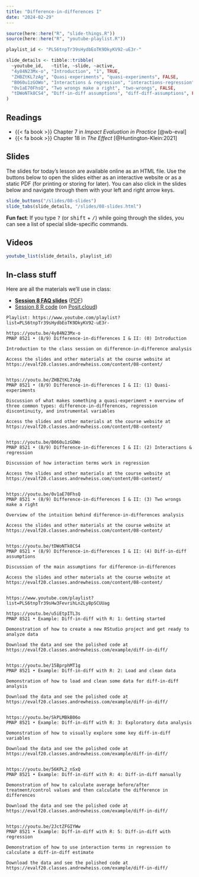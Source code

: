 ```yaml
---
title: "Difference-in-differences I"
date: "2024-02-29"
---
```


```r
source(here::here("R", "slide-things.R"))
source(here::here("R", "youtube-playlist.R"))

playlist_id <- "PLS6tnpTr39sHydbEoTK9DkyKV92-uE3r-"

slide_details <- tibble::tribble(
  ~youtube_id,   ~title, ~slide, ~active,
  "4y84N23Mx-o", "Introduction", "1", TRUE,
  "ZHBZtKL7zAg", "Quasi-experiments", "quasi-experiments", FALSE,
  "B060u1zGOWo", "Interactions & regression", "interactions-regression", FALSE,
  "0v1aE70FhsQ", "Two wrongs make a right", "two-wrongs", FALSE,
  "tDWoNTk8CS4", "Diff-in-diff assumptions", "diff-diff-assumptions", FALSE
)
```

## Readings

- {{< fa book >}} Chapter 7 in *Impact Evaluation in Practice* [@wb-eval]
- {{< fa book >}} Chapter 18 in *The Effect* [@Huntington-Klein:2021]


## Slides

The slides for today's lesson are available online as an HTML file. Use the buttons below to open the slides either as an interactive website or as a static PDF (for printing or storing for later). You can also click in the slides below and navigate through them with your left and right arrow keys.

```r
slide_buttons("/slides/08-slides")
slide_tabs(slide_details, "/slides/08-slides.html")
```

:::{.callout-tip}
**Fun fact**: If you type <kbd>?</kbd> (or <kbd>shift</kbd> + <kbd>/</kbd>) while going through the slides, you can see a list of special slide-specific commands.
:::


## Videos

```r
youtube_list(slide_details, playlist_id)
```

::: {.content-hidden}

## In-class stuff

Here are all the materials we'll use in class:

- [**Session 8 FAQ slides**](/slides/08-class.html) ([PDF](/slides/08-class.pdf))
- [Session 8 R code](/projects/week-8.zip) (on [Posit.cloud](https://posit.cloud/spaces/323551/content/5522484))

:::

```verbatim
Playlist: https://www.youtube.com/playlist?list=PLS6tnpTr39sHydbEoTK9DkyKV92-uE3r-

https://youtu.be/4y84N23Mx-o
PMAP 8521 • (8/9) Difference-in-differences I & II: (0) Introduction

Introduction to the class session on difference-in-difference analysis

Access the slides and other materials at the course website at https://evalf20.classes.andrewheiss.com/content/08-content/


https://youtu.be/ZHBZtKL7zAg
PMAP 8521 • (8/9) Difference-in-differences I & II: (1) Quasi-experiments

Discussion of what makes something a quasi-experiment + overview of three common types: difference-in-differences, regression discontinuity, and instrumental variables

Access the slides and other materials at the course website at https://evalf20.classes.andrewheiss.com/content/08-content/

  
https://youtu.be/B060u1zGOWo
PMAP 8521 • (8/9) Difference-in-differences I & II: (2) Interactions & regression

Discussion of how interaction terms work in regression 

Access the slides and other materials at the course website at https://evalf20.classes.andrewheiss.com/content/08-content/
  
  
https://youtu.be/0v1aE70FhsQ
PMAP 8521 • (8/9) Difference-in-differences I & II: (3) Two wrongs make a right

Overview of the intuition behind difference-in-differences analysis

Access the slides and other materials at the course website at https://evalf20.classes.andrewheiss.com/content/08-content/
  
  
https://youtu.be/tDWoNTk8CS4
PMAP 8521 • (8/9) Difference-in-differences I & II: (4) Diff-in-diff assumptions

Discussion of the main assumptions for difference-in-differences

Access the slides and other materials at the course website at https://evalf20.classes.andrewheiss.com/content/08-content/


https://www.youtube.com/playlist?list=PLS6tnpTr39sHw3FevrihLn2Ly8pSCUUag

https://youtu.be/u5iEtpITL3s
PMAP 8521 • Example: Diff-in-diff with R: 1: Getting started

Demonstration of how to create a new RStudio project and get ready to analyze data

Download the data and see the polished code at https://evalf20.classes.andrewheiss.com/example/diff-in-diff/


https://youtu.be/15BprphMT1g
PMAP 8521 • Example: Diff-in-diff with R: 2: Load and clean data

Demonstration of how to load and clean some data for diff-in-diff analysis

Download the data and see the polished code at https://evalf20.classes.andrewheiss.com/example/diff-in-diff/


https://youtu.be/SkPLMBkB06o
PMAP 8521 • Example: Diff-in-diff with R: 3: Exploratory data analysis

Demonstration of how to visually explore some key diff-in-diff variables

Download the data and see the polished code at https://evalf20.classes.andrewheiss.com/example/diff-in-diff/


https://youtu.be/56KPL2_nSxQ
PMAP 8521 • Example: Diff-in-diff with R: 4: Diff-in-diff manually

Demonstration of how to calculate average before/after treatment/control values and then calculate the difference in differences

Download the data and see the polished code at https://evalf20.classes.andrewheiss.com/example/diff-in-diff/


https://youtu.be/2JctZFGIYWw
PMAP 8521 • Example: Diff-in-diff with R: 5: Diff-in-diff with regression

Demonstration of how to use interaction terms in regression to calculate a diff-in-diff estimate

Download the data and see the polished code at https://evalf20.classes.andrewheiss.com/example/diff-in-diff/
```
